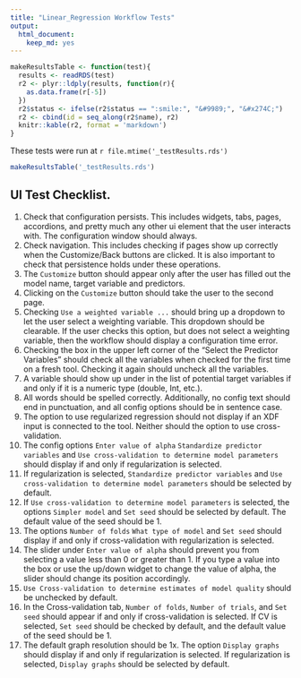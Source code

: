 ```yaml
---
title: "Linear_Regression Workflow Tests"
output: 
  html_document: 
    keep_md: yes
---
```


```r
makeResultsTable <- function(test){
  results <- readRDS(test)
  r2 <- plyr::ldply(results, function(r){
    as.data.frame(r[-5])
  })
  r2$status <- ifelse(r2$status == ":smile:", "&#9989;", "&#x274C;")
  r2 <- cbind(id = seq_along(r2$name), r2)
  knitr::kable(r2, format = 'markdown')
}
```

These tests were run at `r file.mtime('_testResults.rds')`


```r
makeResultsTable('_testResults.rds')
```


## UI Test Checklist.

1. Check that configuration persists. This includes widgets, tabs, pages, accordions, and pretty much any other ui element that the user interacts with. The configuration window should always.
2. Check navigation. This includes checking if pages show up correctly when the Customize/Back buttons are clicked. It is also important to check that persistence holds under these operations.
3. The `Customize` button should appear only after the user has filled out the model name, target variable and predictors.
4. Clicking on the `Customize` button should take the user to the second page.
5. Checking `Use a weighted variable ...` should bring up a dropdown to let the user select a weighting variable. This dropdown should be clearable. If the user checks this option, but does not select a weighting variable, then the workflow should display a configuration time error.
6. Checking the box in the upper left corner of the "Select the Predictor Variables" should check all the variables when checked for the first time on a fresh tool. Checking it again should uncheck all the variables.
7. A variable should show up under in the list of potential target variables if and only if it is a numeric type (double, Int, etc.).
8. All words should be spelled correctly. Additionally, no config text should end in punctuation, and all config options should be in sentence case.
9. The option to use regularized regression should not display if an XDF input is connected to the tool. Neither should the option to use cross-validation.
10. The config options `Enter value of alpha` `Standardize predictor variables` and `Use cross-validation to determine model parameters` should display if and only if regularization is selected.
11. If regularization is selected, `Standardize predictor variables` and `Use cross-validation to determine model parameters` should be selected by default.
12. If `Use cross-validation to determine model parameters` is selected, the options `Simpler model` and `Set seed` should be selected by default. The default value of the seed should be 1.
13. The options `Number of folds` `What type of model` and `Set seed` should display if and only if cross-validation with regularization is selected.
14. The slider under `Enter value of alpha` should prevent you from selecting a value less than 0 or greater than 1. If you type a value into the box or use the up/down widget to change the value of alpha, the slider should change its position accordingly.
15. `Use Cross-validation to determine estimates of model quality` should be unchecked by default. 
16. In the Cross-validation tab, `Number of folds`, `Number of trials`, and `Set seed` should appear if and only if cross-validation is selected. If CV is selected, `Set seed` should be checked by default, and the default value of the seed should be 1.
17. The default graph resolution should be 1x. The option `Display graphs` should display if and only if regularization is selected. If regularization is selected, `Display graphs` should be selected by default.

